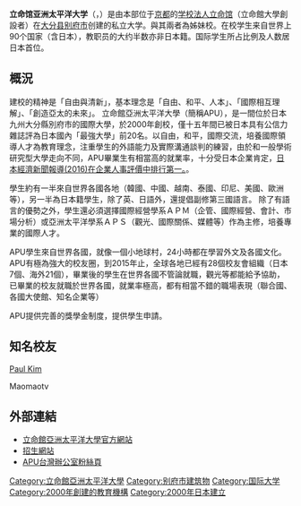 {{Multiple issues|
{{Unreferenced|time=2015-09-22T03:36:25+00:00}}
{{Copy edit|time=2021-06-21T02:11:43+00:00}}
{{External links|time=2021-06-21T02:11:43+00:00}}
{{Expand|time=2009-01-13}}

}}
{{大学(日本) | 大学名称=立命館アジア太平洋大学
| ふりがな=りつめいかんあじあたいへいようだいがく
| 英称=Ritsumeikan Asia Pacific University
| 图片=Ritsumeikan Asia Pacific University - 01.jpg
| 创立年=2000年
| 学校类别=私立
| 设置者=学校法人立命館
| 本部所在地={{日本}}大分县别府市十文字原1-1
| 学部=亚洲太平洋社会学部（APS）<br />经营管理学部（APM）
| 研究科=亚洲太平洋社会学研究科<br />经营管理研究科
| 网站=http://www.apu.ac.jp
}}

'''立命馆亚洲太平洋大学'''（{{jpn|j= 立命館アジア太平洋大学 |hg= |kyu= |hgt= |rm= Ritsumeikan ajia taiheiyō daigaku|link= |f=h}}，{{lang-en| Ritsumeikan Asia Pacific University, '''APU'''}}）是由本部位于[[京都|京都]]的[[学校法人立命馆|学校法人立命馆]]（立命館大學創設者）在[[大分县|大分县]][[别府市|别府市]]创建的私立大学。與其兩者為姊妹校。在校学生来自世界上90个国家（含日本），教职员的大约半数亦非日本籍。国际学生所占比例及人数居日本首位。

==概況==

建校的精神是「自由與清新」，基本理念是「自由、和平、人本」、「國際相互理解」、「創造亞太的未來」。
立命館亞洲太平洋大學（簡稱APU），是一間位於日本九州大分縣別府市的國際大學，於2000年創校，僅十五年間已被日本具有公信力雜誌評為日本國內「最強大學」前20名。以自由，和平，國際交流，培養國際領導人才為教育理念，注重學生的外語能力及實際溝通談判的練習，由於和一般學術研究型大學走向不同，APU畢業生有相當高的就業率，十分受日本企業肯定，[http://www.nikkei.com/article/DGKKZO03341770X00C16A6TCN000/ 日本經濟新聞報導(2016)在企業人事評價中排行第一。]。
  
學生約有一半來自世界各國各地（韓國、中國、越南、泰國、印尼、美國、歐洲等），另一半為日本籍學生，除了英、日語外，還提倡副修第三國語言。 
除了有語言的優勢之外，學生還必須選擇國際經營學系ＡＰＭ（企管、國際經營、會計、市場分析）或亞洲太平洋學系ＡＰＳ（觀光、國際關係、媒體等）作為主修，培養專業的國際人才。
  
APU學生來自世界各國，就像一個小地球村，24小時都在學習外文及各國文化。APU有極為強大的校友圈，到2015年止，全球各地已經有28個校友會組織（日本7個、海外21個），畢業後的學生在世界各國不管論就職，觀光等都能給予協助，已畢業的校友就職於世界各國，就業率極高，都有相當不錯的職場表現（聯合國、各國大使館、知名企業等） 
  
APU提供完善的獎學金制度，提供學生申請。

== 知名校友 ==
[[保罗·金|Paul Kim]]

Maomaotv

== 外部連結 ==
*[http://www.apu.ac.jp 立命館亞洲太平洋大學官方網站]
*[http://admissions.apu.ac.jp/jp/ 招生網站]
*[https://www.facebook.com/APUTW/ APU台灣辦公室粉絲頁]

{{學校法人立命館}}
{{超級全球大學}}
{{東亞AACSB認證大學}}
{{日本私立大學連盟}}
{{Authority control}}
[[Category:立命館亞洲太平洋大學|Category:立命館亞洲太平洋大學]]
[[Category:别府市建筑物|Category:别府市建筑物]]
[[Category:国际大学|Category:国际大学]]
[[Category:2000年創建的教育機構|Category:2000年創建的教育機構]]
[[Category:2000年日本建立|Category:2000年日本建立]]